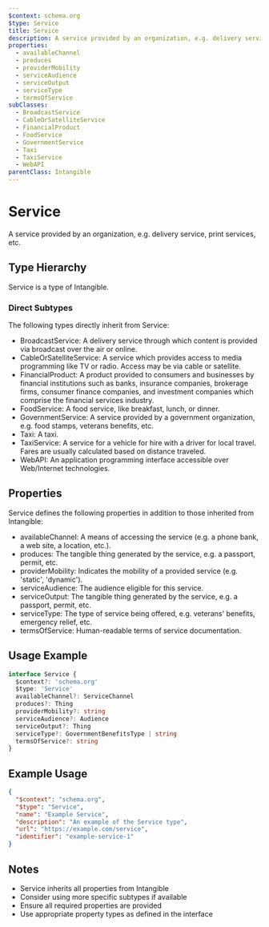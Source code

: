 ```yaml
---
$context: schema.org
$type: Service
title: Service
description: A service provided by an organization, e.g. delivery service, print services, etc.
properties:
  - availableChannel
  - produces
  - providerMobility
  - serviceAudience
  - serviceOutput
  - serviceType
  - termsOfService
subClasses:
  - BroadcastService
  - CableOrSatelliteService
  - FinancialProduct
  - FoodService
  - GovernmentService
  - Taxi
  - TaxiService
  - WebAPI
parentClass: Intangible
---
```


# Service

A service provided by an organization, e.g. delivery service, print services, etc.

## Type Hierarchy

Service is a type of Intangible.

### Direct Subtypes

The following types directly inherit from Service:

- BroadcastService: A delivery service through which content is provided via broadcast over the air or online.
- CableOrSatelliteService: A service which provides access to media programming like TV or radio. Access may be via cable or satellite.
- FinancialProduct: A product provided to consumers and businesses by financial institutions such as banks, insurance companies, brokerage firms, consumer finance companies, and investment companies which comprise the financial services industry.
- FoodService: A food service, like breakfast, lunch, or dinner.
- GovernmentService: A service provided by a government organization, e.g. food stamps, veterans benefits, etc.
- Taxi: A taxi.
- TaxiService: A service for a vehicle for hire with a driver for local travel. Fares are usually calculated based on distance traveled.
- WebAPI: An application programming interface accessible over Web/Internet technologies.

## Properties

Service defines the following properties in addition to those inherited from Intangible:

- availableChannel: A means of accessing the service (e.g. a phone bank, a web site, a location, etc.).
- produces: The tangible thing generated by the service, e.g. a passport, permit, etc.
- providerMobility: Indicates the mobility of a provided service (e.g. 'static', 'dynamic').
- serviceAudience: The audience eligible for this service.
- serviceOutput: The tangible thing generated by the service, e.g. a passport, permit, etc.
- serviceType: The type of service being offered, e.g. veterans' benefits, emergency relief, etc.
- termsOfService: Human-readable terms of service documentation.

## Usage Example

```typescript
interface Service {
  $context?: 'schema.org'
  $type: 'Service'
  availableChannel?: ServiceChannel
  produces?: Thing
  providerMobility?: string
  serviceAudience?: Audience
  serviceOutput?: Thing
  serviceType?: GovernmentBenefitsType | string
  termsOfService?: string
}
```

## Example Usage

```json
{
  "$context": "schema.org",
  "$type": "Service",
  "name": "Example Service",
  "description": "An example of the Service type",
  "url": "https://example.com/service",
  "identifier": "example-service-1"
}
```

## Notes

- Service inherits all properties from Intangible
- Consider using more specific subtypes if available
- Ensure all required properties are provided
- Use appropriate property types as defined in the interface
